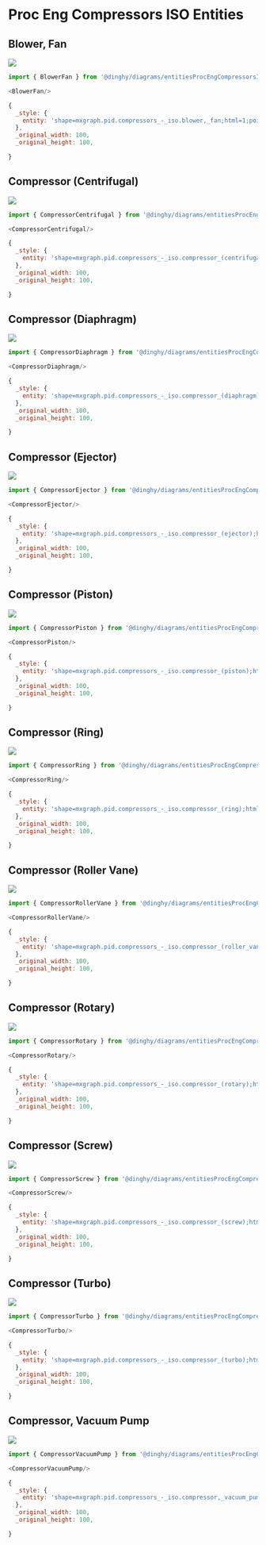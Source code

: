 
# Proc Eng Compressors ISO Entities


## Blower, Fan

<Tabs>
  <TabItem value="Preview">

![](./blower-fan.png#drawio)

  </TabItem>
  <TabItem value="Usage">
    
```js
import { BlowerFan } from '@dinghy/diagrams/entitiesProcEngCompressorsIso'

<BlowerFan/>
```

  </TabItem>
  <TabItem value="Definition">
    
```js
{
  _style: {
    entity: 'shape=mxgraph.pid.compressors_-_iso.blower,_fan;html=1;pointerEvents=1;align=center;verticalLabelPosition=bottom;verticalAlign=top;dashed=0;',
  },
  _original_width: 100,
  _original_height: 100,

}
```

  </TabItem>
</Tabs>


## Compressor (Centrifugal)

<Tabs>
  <TabItem value="Preview">

![](./compressor-centrifugal.png#drawio)

  </TabItem>
  <TabItem value="Usage">
    
```js
import { CompressorCentrifugal } from '@dinghy/diagrams/entitiesProcEngCompressorsIso'

<CompressorCentrifugal/>
```

  </TabItem>
  <TabItem value="Definition">
    
```js
{
  _style: {
    entity: 'shape=mxgraph.pid.compressors_-_iso.compressor_(centrifugal);html=1;pointerEvents=1;align=center;verticalLabelPosition=bottom;verticalAlign=top;dashed=0;',
  },
  _original_width: 100,
  _original_height: 100,

}
```

  </TabItem>
</Tabs>


## Compressor (Diaphragm)

<Tabs>
  <TabItem value="Preview">

![](./compressor-diaphragm.png#drawio)

  </TabItem>
  <TabItem value="Usage">
    
```js
import { CompressorDiaphragm } from '@dinghy/diagrams/entitiesProcEngCompressorsIso'

<CompressorDiaphragm/>
```

  </TabItem>
  <TabItem value="Definition">
    
```js
{
  _style: {
    entity: 'shape=mxgraph.pid.compressors_-_iso.compressor_(diaphragm);html=1;pointerEvents=1;align=center;verticalLabelPosition=bottom;verticalAlign=top;dashed=0;',
  },
  _original_width: 100,
  _original_height: 100,

}
```

  </TabItem>
</Tabs>


## Compressor (Ejector)

<Tabs>
  <TabItem value="Preview">

![](./compressor-ejector.png#drawio)

  </TabItem>
  <TabItem value="Usage">
    
```js
import { CompressorEjector } from '@dinghy/diagrams/entitiesProcEngCompressorsIso'

<CompressorEjector/>
```

  </TabItem>
  <TabItem value="Definition">
    
```js
{
  _style: {
    entity: 'shape=mxgraph.pid.compressors_-_iso.compressor_(ejector);html=1;pointerEvents=1;align=center;verticalLabelPosition=bottom;verticalAlign=top;dashed=0;',
  },
  _original_width: 100,
  _original_height: 100,

}
```

  </TabItem>
</Tabs>


## Compressor (Piston)

<Tabs>
  <TabItem value="Preview">

![](./compressor-piston.png#drawio)

  </TabItem>
  <TabItem value="Usage">
    
```js
import { CompressorPiston } from '@dinghy/diagrams/entitiesProcEngCompressorsIso'

<CompressorPiston/>
```

  </TabItem>
  <TabItem value="Definition">
    
```js
{
  _style: {
    entity: 'shape=mxgraph.pid.compressors_-_iso.compressor_(piston);html=1;pointerEvents=1;align=center;verticalLabelPosition=bottom;verticalAlign=top;dashed=0;',
  },
  _original_width: 100,
  _original_height: 100,

}
```

  </TabItem>
</Tabs>


## Compressor (Ring)

<Tabs>
  <TabItem value="Preview">

![](./compressor-ring.png#drawio)

  </TabItem>
  <TabItem value="Usage">
    
```js
import { CompressorRing } from '@dinghy/diagrams/entitiesProcEngCompressorsIso'

<CompressorRing/>
```

  </TabItem>
  <TabItem value="Definition">
    
```js
{
  _style: {
    entity: 'shape=mxgraph.pid.compressors_-_iso.compressor_(ring);html=1;pointerEvents=1;align=center;verticalLabelPosition=bottom;verticalAlign=top;dashed=0;',
  },
  _original_width: 100,
  _original_height: 100,

}
```

  </TabItem>
</Tabs>


## Compressor (Roller Vane)

<Tabs>
  <TabItem value="Preview">

![](./compressor-roller-vane.png#drawio)

  </TabItem>
  <TabItem value="Usage">
    
```js
import { CompressorRollerVane } from '@dinghy/diagrams/entitiesProcEngCompressorsIso'

<CompressorRollerVane/>
```

  </TabItem>
  <TabItem value="Definition">
    
```js
{
  _style: {
    entity: 'shape=mxgraph.pid.compressors_-_iso.compressor_(roller_vane);html=1;pointerEvents=1;align=center;verticalLabelPosition=bottom;verticalAlign=top;dashed=0;',
  },
  _original_width: 100,
  _original_height: 100,

}
```

  </TabItem>
</Tabs>


## Compressor (Rotary)

<Tabs>
  <TabItem value="Preview">

![](./compressor-rotary.png#drawio)

  </TabItem>
  <TabItem value="Usage">
    
```js
import { CompressorRotary } from '@dinghy/diagrams/entitiesProcEngCompressorsIso'

<CompressorRotary/>
```

  </TabItem>
  <TabItem value="Definition">
    
```js
{
  _style: {
    entity: 'shape=mxgraph.pid.compressors_-_iso.compressor_(rotary);html=1;pointerEvents=1;align=center;verticalLabelPosition=bottom;verticalAlign=top;dashed=0;',
  },
  _original_width: 100,
  _original_height: 100,

}
```

  </TabItem>
</Tabs>


## Compressor (Screw)

<Tabs>
  <TabItem value="Preview">

![](./compressor-screw.png#drawio)

  </TabItem>
  <TabItem value="Usage">
    
```js
import { CompressorScrew } from '@dinghy/diagrams/entitiesProcEngCompressorsIso'

<CompressorScrew/>
```

  </TabItem>
  <TabItem value="Definition">
    
```js
{
  _style: {
    entity: 'shape=mxgraph.pid.compressors_-_iso.compressor_(screw);html=1;pointerEvents=1;align=center;verticalLabelPosition=bottom;verticalAlign=top;dashed=0;',
  },
  _original_width: 100,
  _original_height: 100,

}
```

  </TabItem>
</Tabs>


## Compressor (Turbo)

<Tabs>
  <TabItem value="Preview">

![](./compressor-turbo.png#drawio)

  </TabItem>
  <TabItem value="Usage">
    
```js
import { CompressorTurbo } from '@dinghy/diagrams/entitiesProcEngCompressorsIso'

<CompressorTurbo/>
```

  </TabItem>
  <TabItem value="Definition">
    
```js
{
  _style: {
    entity: 'shape=mxgraph.pid.compressors_-_iso.compressor_(turbo);html=1;pointerEvents=1;align=center;verticalLabelPosition=bottom;verticalAlign=top;dashed=0;',
  },
  _original_width: 100,
  _original_height: 100,

}
```

  </TabItem>
</Tabs>


## Compressor, Vacuum Pump

<Tabs>
  <TabItem value="Preview">

![](./compressor-vacuum-pump.png#drawio)

  </TabItem>
  <TabItem value="Usage">
    
```js
import { CompressorVacuumPump } from '@dinghy/diagrams/entitiesProcEngCompressorsIso'

<CompressorVacuumPump/>
```

  </TabItem>
  <TabItem value="Definition">
    
```js
{
  _style: {
    entity: 'shape=mxgraph.pid.compressors_-_iso.compressor,_vacuum_pump;html=1;pointerEvents=1;align=center;verticalLabelPosition=bottom;verticalAlign=top;dashed=0;',
  },
  _original_width: 100,
  _original_height: 100,

}
```

  </TabItem>
</Tabs>


